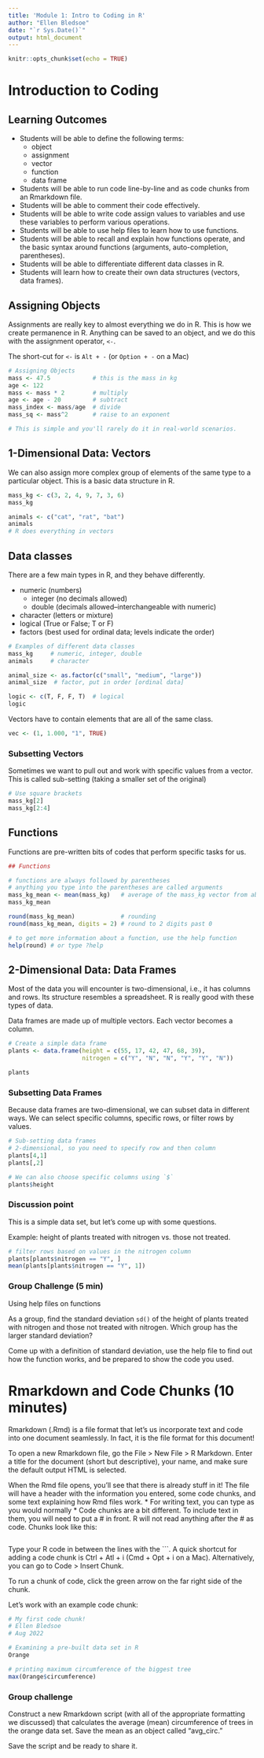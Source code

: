 ```yaml
---
title: 'Module 1: Intro to Coding in R'
author: "Ellen Bledsoe"
date: "`r Sys.Date()`"
output: html_document
---
```


```r
knitr::opts_chunk$set(echo = TRUE)
```
 
# Introduction to Coding  

## Learning Outcomes  
* Students will be able to define the following terms:
  - object
  - assignment
  - vector
  - function
  - data frame
* Students will be able to run code line-by-line and as code chunks from an
Rmarkdown file. 
* Students will be able to comment their code effectively.  
* Students will be able to write code assign values to variables 
and use these variables to perform various operations.  
* Students will be able to use help files to learn how to use functions.  
* Students will be able to recall and explain how functions operate, and the 
basic syntax around functions (arguments, auto-completion, parentheses).  
* Students will be able to differentiate different data classes in R.  
* Students will learn how to create their own data structures (vectors, data frames).  


## Assigning Objects 

Assignments are really key to almost everything we do in R. This is how we create
permanence in R. Anything can be saved to an object, and we do this with the 
assignment operator, `<-`. 

The short-cut for `<-` is `Alt + -` (or `Option + -` on a Mac)

```r
# Assigning Objects
mass <- 47.5            # this is the mass in kg
age <- 122
mass <- mass * 2        # multiply
age <- age - 20         # subtract
mass_index <- mass/age  # divide
mass_sq <- mass^2       # raise to an exponent

# This is simple and you'll rarely do it in real-world scenarios. 

```

## 1-Dimensional Data: Vectors
We can also assign more complex group of elements of the same type to a particular
object. This is a basic data structure in R.
```r
mass_kg <- c(3, 2, 4, 9, 7, 3, 6)
mass_kg

animals <- c("cat", "rat", "bat")
animals
# R does everything in vectors
```

## Data classes
There are a few main types in R, and they behave differently. 

- numeric (numbers)
  * integer (no decimals allowed) 
  * double (decimals allowed--interchangeable with numeric)
- character (letters or mixture) 
- logical (True or False; T or F) 
- factors (best used for ordinal data; levels indicate the order)   

```r
# Examples of different data classes
mass_kg     # numeric, integer, double
animals     # character

animal_size <- as.factor(c("small", "medium", "large"))
animal_size  # factor, put in order [ordinal data]

logic <- c(T, F, F, T)  # logical
logic
```

Vectors have to contain elements that are all of the same class.
```r
vec <- (1, 1.000, "1", TRUE)
```


### Subsetting Vectors
Sometimes we want to pull out and work with specific values from a vector. This is
called sub-setting (taking a smaller set of the original)
```r
# Use square brackets
mass_kg[2]
mass_kg[2:4]
```

## Functions

Functions are pre-written bits of codes that perform specific tasks for us.
```r
## Functions

# functions are always followed by parentheses
# anything you type into the parentheses are called arguments
mass_kg_mean <- mean(mass_kg)   # average of the mass_kg vector from above
mass_kg_mean

round(mass_kg_mean)             # rounding
round(mass_kg_mean, digits = 2) # round to 2 digits past 0

# to get more information about a function, use the help function
help(round) # or type ?help
```


## 2-Dimensional Data: Data Frames
Most of the data you will encounter is two-dimensional, i.e., it has columns and rows.
Its structure resembles a spreadsheet. R is really good with these types of data.  

Data frames are made up of multiple vectors. Each vector becomes a column.

```r
# Create a simple data frame
plants <- data.frame(height = c(55, 17, 42, 47, 68, 39),
                     nitrogen = c("Y", "N", "N", "Y", "Y", "N"))

plants
```
 
### Subsetting Data Frames
Because data frames are two-dimensional, we can subset data in different ways. We
can select specific columns, specific rows, or filter rows by values.

```r
# Sub-setting data frames
# 2-dimensional, so you need to specify row and then column
plants[4,1]
plants[,2]

# We can also choose specific columns using `$`
plants$height

```


### Discussion point
This is a simple data set, but let's come up with some questions. 

Example: height of plants treated with nitrogen vs. those not treated. 
```r
# filter rows based on values in the nitrogen column
plants[plants$nitrogen == "Y", ]
mean(plants[plants$nitrogen == "Y", 1])
```

### Group Challenge (5 min)
Using help files on functions

As a group, find the standard deviation `sd()` of the height of plants treated with 
nitrogen and those not treated with nitrogen. Which group has the larger standard
deviation? 

Come up with a definition of standard deviation, use the help file to find out how
the function works, and be prepared to show the code you used.  


# Rmarkdown and Code Chunks (10 minutes)

Rmarkdown (.Rmd) is a file format that let's us incorporate text and code into one
document seamlessly. In fact, it is the file format for this document! 

To open a new Rmarkdown file, go the File > New File > R Markdown. Enter a title
for the document (short but descriptive), your name, and make sure the default
output HTML is selected. 

When the Rmd file opens, you'll see that there is already stuff in it! The file
will have a header with the information you entered, some code chunks, and some 
text explaining how Rmd files work. 
* For writing text, you can type as you would normally
* Code chunks are a bit different. To include text in them, you will need to put
a # in front. R will not read anything after the # as code. Chunks look like this:
```r

```

Type your R code in between the lines with the ```. A quick shortcut for adding
a code chunk is Ctrl + Atl + i (Cmd + Opt + i on a Mac). Alternatively, you can
go to Code > Insert Chunk.

To run a chunk of code, click the green arrow on the far right side of the chunk.

Let's work with an example code chunk:
```r
# My first code chunk!
# Ellen Bledsoe
# Aug 2022

# Examining a pre-built data set in R
Orange

# printing maximum circumference of the biggest tree
max(Orange$circumference)

```

### Group challenge 

Construct a new Rmarkdown script (with all of the appropriate formatting we discussed) 
that calculates the average (mean) circumference of trees in the orange data set. 
Save the mean as an object called "avg_circ."

Save the script and be ready to share it.